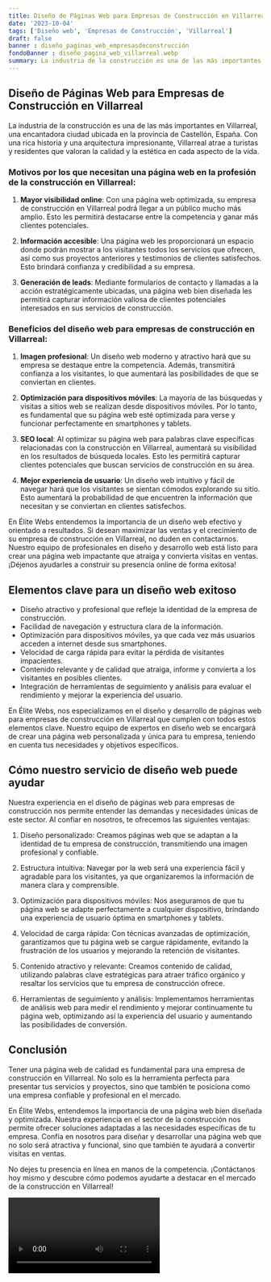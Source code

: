 ```yaml
---
title: Diseño de Páginas Web para Empresas de Construcción en Villarreal
date: '2023-10-04'
tags: ['Diseño web', 'Empresas de Construcción', 'Villarreal']
draft: false
banner : diseño_paginas_web_empresasdeconstrucción
fondoBanner : diseño_pagina_web_villarreal.webp
summary: La industria de la construcción es una de las más importantes en Villarreal, una encantadora ciudad ubicada en la provincia de Castellón, España. Con una rica historia y una arquitectura impresionante, Villarreal atrae a turistas y residentes que valoran la calidad y la estética en cada aspecto de la vida.
---
```


## Diseño de Páginas Web para Empresas de Construcción en Villarreal

La industria de la construcción es una de las más importantes en Villarreal, una encantadora ciudad ubicada en la provincia de Castellón, España. Con una rica historia y una arquitectura impresionante, Villarreal atrae a turistas y residentes que valoran la calidad y la estética en cada aspecto de la vida.

### Motivos por los que necesitan una página web en la profesión de la construcción en Villarreal:

1. **Mayor visibilidad online**: Con una página web optimizada, su empresa de construcción en Villarreal podrá llegar a un público mucho más amplio. Esto les permitirá destacarse entre la competencia y ganar más clientes potenciales.

2. **Información accesible**: Una página web les proporcionará un espacio donde podrán mostrar a los visitantes todos los servicios que ofrecen, así como sus proyectos anteriores y testimonios de clientes satisfechos. Esto brindará confianza y credibilidad a su empresa.

3. **Generación de leads**: Mediante formularios de contacto y llamadas a la acción estratégicamente ubicadas, una página web bien diseñada les permitirá capturar información valiosa de clientes potenciales interesados en sus servicios de construcción.

### Beneficios del diseño web para empresas de construcción en Villarreal:

1. **Imagen profesional**: Un diseño web moderno y atractivo hará que su empresa se destaque entre la competencia. Además, transmitirá confianza a los visitantes, lo que aumentará las posibilidades de que se conviertan en clientes.

2. **Optimización para dispositivos móviles**: La mayoría de las búsquedas y visitas a sitios web se realizan desde dispositivos móviles. Por lo tanto, es fundamental que su página web esté optimizada para verse y funcionar perfectamente en smartphones y tablets.

3. **SEO local**: Al optimizar su página web para palabras clave específicas relacionadas con la construcción en Villarreal, aumentará su visibilidad en los resultados de búsqueda locales. Esto les permitirá capturar clientes potenciales que buscan servicios de construcción en su área.

4. **Mejor experiencia de usuario**: Un diseño web intuitivo y fácil de navegar hará que los visitantes se sientan cómodos explorando su sitio. Esto aumentará la probabilidad de que encuentren la información que necesitan y se conviertan en clientes satisfechos.

En Élite Webs entendemos la importancia de un diseño web efectivo y orientado a resultados. Si desean maximizar las ventas y el crecimiento de su empresa de construcción en Villarreal, no duden en contactarnos. Nuestro equipo de profesionales en diseño y desarrollo web está listo para crear una página web impactante que atraiga y convierta visitas en ventas. ¡Déjenos ayudarles a construir su presencia online de forma exitosa!

<GifSeo />

<Cta />

## Elementos clave para un diseño web exitoso

- Diseño atractivo y profesional que refleje la identidad de la empresa de construcción.
- Facilidad de navegación y estructura clara de la información.
- Optimización para dispositivos móviles, ya que cada vez más usuarios acceden a internet desde sus smartphones.
- Velocidad de carga rápida para evitar la pérdida de visitantes impacientes.
- Contenido relevante y de calidad que atraiga, informe y convierta a los visitantes en posibles clientes.
- Integración de herramientas de seguimiento y análisis para evaluar el rendimiento y mejorar la experiencia del usuario.

En Élite Webs, nos especializamos en el diseño y desarrollo de páginas web para empresas de construcción en Villarreal que cumplen con todos estos elementos clave. Nuestro equipo de expertos en diseño web se encargará de crear una página web personalizada y única para tu empresa, teniendo en cuenta tus necesidades y objetivos específicos.

## Cómo nuestro servicio de diseño web puede ayudar

Nuestra experiencia en el diseño de páginas web para empresas de construcción nos permite entender las demandas y necesidades únicas de este sector. Al confiar en nosotros, te ofrecemos las siguientes ventajas:

1. Diseño personalizado: Creamos páginas web que se adaptan a la identidad de tu empresa de construcción, transmitiendo una imagen profesional y confiable.

2. Estructura intuitiva: Navegar por la web será una experiencia fácil y agradable para los visitantes, ya que organizaremos la información de manera clara y comprensible.

3. Optimización para dispositivos móviles: Nos aseguramos de que tu página web se adapte perfectamente a cualquier dispositivo, brindando una experiencia de usuario óptima en smartphones y tablets.

4. Velocidad de carga rápida: Con técnicas avanzadas de optimización, garantizamos que tu página web se cargue rápidamente, evitando la frustración de los usuarios y mejorando la retención de visitantes.

5. Contenido atractivo y relevante: Creamos contenido de calidad, utilizando palabras clave estratégicas para atraer tráfico orgánico y resaltar los servicios que tu empresa de construcción ofrece.

6. Herramientas de seguimiento y análisis: Implementamos herramientas de análisis web para medir el rendimiento y mejorar continuamente tu página web, optimizando así la experiencia del usuario y aumentando las posibilidades de conversión.

## Conclusión

Tener una página web de calidad es fundamental para una empresa de construcción en Villarreal. No solo es la herramienta perfecta para presentar tus servicios y proyectos, sino que también te posiciona como una empresa confiable y profesional en el mercado.

En Élite Webs, entendemos la importancia de una página web bien diseñada y optimizada. Nuestra experiencia en el sector de la construcción nos permite ofrecer soluciones adaptadas a las necesidades específicas de tu empresa. Confía en nosotros para diseñar y desarrollar una página web que no solo será atractiva y funcional, sino que también te ayudará a convertir visitas en ventas.

No dejes tu presencia en línea en manos de la competencia. ¡Contáctanos hoy mismo y descubre cómo podemos ayudarte a destacar en el mercado de la construcción en Villarreal!

<Video />

<CtaBot job='Empresas de Construcción' city='Villarreal'/>

<Gmaps query='Villarreal+españa+maps' />